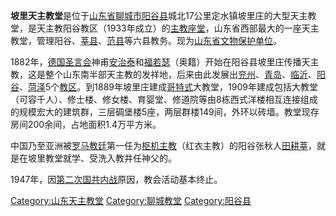 {{文物保护单位
| 级别 = 省级
| 省区市 = 山东省
| 图片 = 
| 名称 = 坡里教堂
| 编号 = 3-205
| 分类 = 古建筑
| 时代 = [[清朝|清]]
| 所在 = [[山东省|山东省]][[阳谷县|阳谷县]]
| 登录 = 2007年
}}
'''坡里天主教堂'''是位于[[山东省|山东省]][[聊城市|聊城市]][[阳谷县|阳谷县]]城北17公里定水镇坡里庄的大型天主教堂，是天主教阳谷教区（1933年成立）的[[主教座堂|主教座堂]]，山东省西部最大的一座天主教堂，管理阳谷、[[莘县|莘县]]、[[范县|范县]]等六县教务。现为[[山东省文物保护单位|山东省文物保护单位]]。

1882年，[[德国|德国]][[圣言会|圣言会]]神甫[[安治泰|安治泰]]和[[福若瑟|福若瑟]]（奥籍）开始在阳谷县坡里庄传播天主教，这是整个山东南半部天主教的发祥地，后来由此发展出[[兖州教区|兖州]]、[[青岛教区|青岛]]、[[临沂教区|临沂]]、[[阳谷教区|阳谷]]、[[菏泽教区|菏泽]]5个[[教区|教区]]。到1889年坡里庄建成[[哥特式|哥特式]]大教堂，1909年建成包括大教堂（可容千人）、修士楼、修女楼、育婴堂、修道院等由8栋西式洋楼相互连接组成的规模宏大的建筑群，三层碉堡楼5座，两层群楼149间，外环以砖墙。教堂现存房间200余间，占地面积1.4万平方米。

中国乃至亚洲被[[罗马教廷|罗马教廷]]第一任为[[枢机主教|枢机主教]]（红衣主教）的阳谷张秋人[[田耕莘|田耕莘]]，就是在坡里教堂就学、受洗入教并任神父的。

1947年，因[[第二次国共内战|第二次国共内战]]原因，教会活动基本终止。

{{聊城市境内的山东省文物保护单位}}
[[Category:山东天主教堂|Category:山东天主教堂]]
[[Category:聊城教堂|Category:聊城教堂]]
[[Category:阳谷县|Category:阳谷县]]